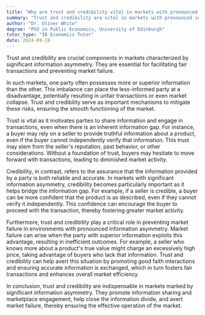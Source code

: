 ```yaml
---
title: "Why are trust and credibility vital in markets with pronounced information asymmetry?"
summary: "Trust and credibility are vital in markets with pronounced information asymmetry to ensure fair transactions and prevent market failure."
author: "Dr. Oliver White"
degree: "PhD in Public Economics, University of Edinburgh"
tutor_type: "IB Economics Tutor"
date: 2024-09-10
---
```


Trust and credibility are crucial components in markets characterized by significant information asymmetry. They are essential for facilitating fair transactions and preventing market failure.

In such markets, one party often possesses more or superior information than the other. This imbalance can place the less-informed party at a disadvantage, potentially resulting in unfair transactions or even market collapse. Trust and credibility serve as important mechanisms to mitigate these risks, ensuring the smooth functioning of the market.

Trust is vital as it motivates parties to share information and engage in transactions, even when there is an inherent information gap. For instance, a buyer may rely on a seller to provide truthful information about a product, even if the buyer cannot independently verify that information. This trust may stem from the seller's reputation, past behavior, or other considerations. Without a foundation of trust, buyers may hesitate to move forward with transactions, leading to diminished market activity.

Credibility, in contrast, refers to the assurance that the information provided by a party is both reliable and accurate. In markets with significant information asymmetry, credibility becomes particularly important as it helps bridge the information gap. For example, if a seller is credible, a buyer can be more confident that the product is as described, even if they cannot verify it independently. This confidence can encourage the buyer to proceed with the transaction, thereby fostering greater market activity.

Furthermore, trust and credibility play a critical role in preventing market failure in environments with pronounced information asymmetry. Market failure can arise when the party with superior information exploits this advantage, resulting in inefficient outcomes. For example, a seller who knows more about a product's true value might charge an excessively high price, taking advantage of buyers who lack that information. Trust and credibility can help avert this situation by promoting good faith interactions and ensuring accurate information is exchanged, which in turn fosters fair transactions and enhances overall market efficiency.

In conclusion, trust and credibility are indispensable in markets marked by significant information asymmetry. They promote information sharing and marketplace engagement, help close the information divide, and avert market failure, thereby ensuring the effective operation of the market.
    